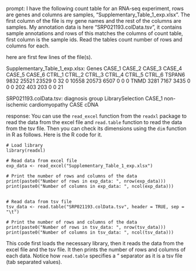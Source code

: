 prompt:
I have the following count table for an RNA-seq experiment, rows are genes and columns are samples, "Supplementary_Table_1_exp.xlsx". The first column of the file is my gene names and the rest of the columns are samples. My annotation data is here  "SRP021193.colData.tsv", it contains sample annotations and rows of this matches the columns of count table, first column is the sample ids. Read the tables count number of rows and columns for each.

here are first few lines of the file(s).

Supplementary_Table_1_exp.xlsx:
Genes	CASE_1	CASE_2	CASE_3	CASE_4	CASE_5	CASE_6	CTRL_1	CTRL_2	CTRL_3	CTRL_4	CTRL_5	CTRL_6
TSPAN6	9832	25521	23529	0	32	0	10558	20573	6507	0	0	 0
TNMD	3281	 7167	 3435	0	 0	0	  202	  403	 203	0	0	21


SRP021193.colData.tsv:
	diagnosis	group	LibrarySelection
CASE_1	non-ischemic cardiomyopathy	CASE	cDNA


response:
You can use the `read_excel` function from the `readxl` package to read the data from the excel file and `read.table` function to read the data from the tsv file. Then you can check its dimensions using the `dim` function in R as follows. Here is the R code for it.

```
# Load library
library(readxl)

# Read data from excel file
exp_data <- read_excel("Supplementary_Table_1_exp.xlsx")

# Print the number of rows and columns of the data 
print(paste0("Number of rows in exp_data: ", nrow(exp_data)))
print(paste0("Number of columns in exp_data: ", ncol(exp_data)))


# Read data from tsv file
tsv_data <- read.table("SRP021193.colData.tsv", header = TRUE, sep = "\t")

# Print the number of rows and columns of the data 
print(paste0("Number of rows in tsv_data: ", nrow(tsv_data)))
print(paste0("Number of columns in tsv_data: ", ncol(tsv_data)))
```

This code first loads the necessary library, then it reads the data from the excel file and the tsv file. It then prints the number of rows and columns of each data.  Notice how `read.table` specifies a "\t" separator as it is a tsv file (tab separated values).
